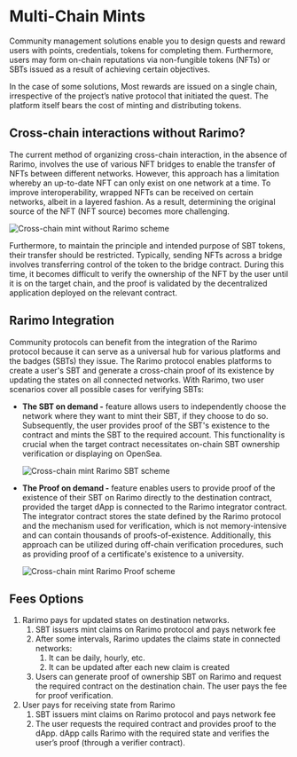 ---
---

# Multi-Chain Mints

Community management solutions enable you to design quests and reward users with points, credentials, tokens for completing them. Furthermore, users may form on-chain reputations via non-fungible tokens (NFTs) or SBTs issued as a result of achieving certain objectives.

In the case of some solutions, Most rewards are issued on a single chain, irrespective of the project’s native protocol that initiated the quest. The platform itself bears the cost of minting and distributing tokens.

## Cross-chain interactions without Rarimo?

The current method of organizing cross-chain interaction, in the absence of Rarimo, involves the use of various NFT bridges to enable the transfer of NFTs between different networks. However, this approach has a limitation whereby an up-to-date NFT can only exist on one network at a time. To improve interoperability, wrapped NFTs can be received on certain networks, albeit in a layered fashion. As a result, determining the original source of the NFT (NFT source) becomes more challenging.

![Cross-chain mint without Rarimo scheme](/img/cross-chain-mint-without-Rarimo.png)

Furthermore, to maintain the principle and intended purpose of SBT tokens, their transfer should be restricted. Typically, sending NFTs across a bridge involves transferring control of the token to the bridge contract. During this time, it becomes difficult to verify the ownership of the NFT by the user until it is on the target chain, and the proof is validated by the decentralized application deployed on the relevant contract.

## Rarimo Integration

Community protocols can benefit from the integration of the Rarimo protocol because it can serve as a universal hub for various platforms and the badges (SBTs) they issue. The Rarimo protocol enables platforms to create a user's SBT and generate a cross-chain proof of its existence by updating the states on all connected networks. With Rarimo, two user scenarios cover all possible cases for verifying SBTs:

- **The SBT on demand -** feature allows users to independently choose the network where they want to mint their SBT, if they choose to do so. Subsequently, the user provides proof of the SBT's existence to the contract and mints the SBT to the required account. This functionality is crucial when the target contract necessitates on-chain SBT ownership verification or displaying on OpenSea.

  ![Cross-chain mint Rarimo SBT scheme](/img/cross-chain-mint-SBT.png)

- **The Proof on demand -** feature enables users to provide proof of the existence of their SBT on Rarimo directly to the destination contract, provided the target dApp is connected to the Rarimo integrator contract. The integrator contract stores the state defined by the Rarimo protocol and the mechanism used for verification, which is not memory-intensive and can contain thousands of proofs-of-existence. Additionally, this approach can be utilized during off-chain verification procedures, such as providing proof of a certificate's existence to a university.

  ![Cross-chain mint Rarimo Proof scheme](/img/cross-chain-mint-proof.png)

## Fees Options

1. Rarimo pays for updated states on destination networks.
   1. SBT issuers mint claims on Rarimo protocol and pays network fee
   1. After some intervals, Rarimo updates the claims state in connected networks:
      1. It can be daily, hourly, etc.
      1. It can be updated after each new claim is created
   1. Users can generate proof of ownership SBT on Rarimo and request the required contract on the destination chain. The user pays the fee for proof verification.
1. User pays for receiving state from Rarimo
   1. SBT issuers mint claims on Rarimo protocol and pays network fee
   1. The user requests the required contract and provides proof to the dApp. dApp calls Rarimo with the required state and verifies the user’s proof (through a verifier contract).
